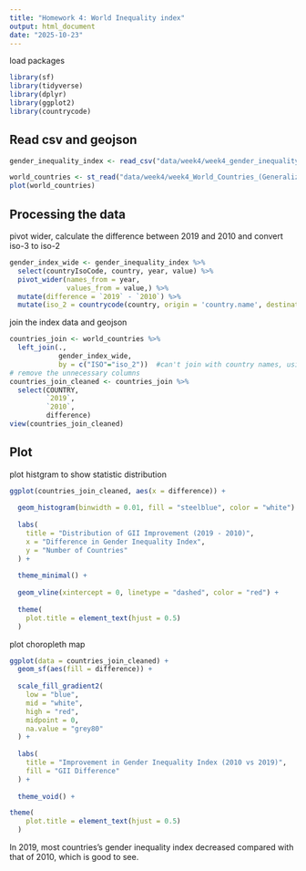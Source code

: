 ```yaml
---
title: "Homework 4: World Inequality index"
output: html_document
date: "2025-10-23"
---
```

load packages
```r
library(sf)
library(tidyverse)
library(dplyr)
library(ggplot2)
library(countrycode)
```

## Read csv and geojson
```r
gender_inequality_index <- read_csv("data/week4/week4_gender_inequality_index.csv")

world_countries <- st_read("data/week4/week4_World_Countries_(Generalized)_9029012925078512962.geojson")
plot(world_countries)
```

## Processing the data

pivot wider, calculate the difference between 2019 and 2010 and convert iso-3 to iso-2
```r
gender_index_wide <- gender_inequality_index %>%
  select(countryIsoCode, country, year, value) %>%
  pivot_wider(names_from = year,
              values_from = value,) %>%
  mutate(difference = `2019` - `2010`) %>%
  mutate(iso_2 = countrycode(country, origin = 'country.name', destination = 'iso2c'))
```

join the index data and geojson
```r
countries_join <- world_countries %>%
  left_join(.,
            gender_index_wide,
            by = c("ISO"="iso_2"))  #can't join with country names, using iso code
# remove the unnecessary columns  
countries_join_cleaned <- countries_join %>%
  select(COUNTRY,
         `2019`,
         `2010`,
         difference)
view(countries_join_cleaned)
```

## Plot
plot histgram to show statistic distribution
```r
ggplot(countries_join_cleaned, aes(x = difference)) +
  
  geom_histogram(binwidth = 0.01, fill = "steelblue", color = "white") +
  
  labs(
    title = "Distribution of GII Improvement (2019 - 2010)",
    x = "Difference in Gender Inequality Index",
    y = "Number of Countries"
  ) +
  
  theme_minimal() +
  
  geom_vline(xintercept = 0, linetype = "dashed", color = "red") +
  
  theme(
    plot.title = element_text(hjust = 0.5) 
  )
```

plot choropleth map
```r
ggplot(data = countries_join_cleaned) +
  geom_sf(aes(fill = difference)) +
  
  scale_fill_gradient2(
    low = "blue",    
    mid = "white",    
    high = "red",     
    midpoint = 0,    
    na.value = "grey80"
  ) +
  
  labs(
    title = "Improvement in Gender Inequality Index (2010 vs 2019)",
    fill = "GII Difference" 
  ) +
  
  theme_void() +

theme(
    plot.title = element_text(hjust = 0.5) 
  )
```

In 2019, most countries's gender inequality index decreased compared with that of 2010, which is good to see.